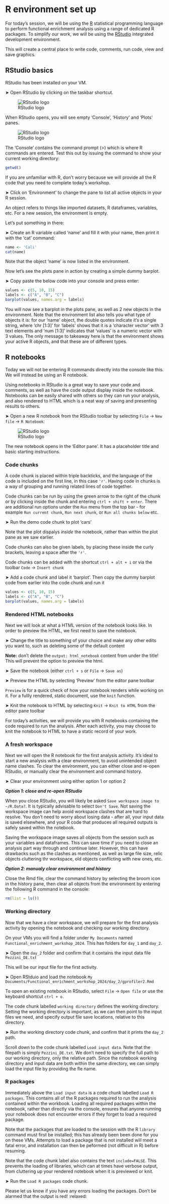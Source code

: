 # R environment set up 

For today's session, we will be using the [R](https://www.r-project.org/) statistical programming language to perform functional enrichmemt analysis using a range of dedicated R packages. To simplify our work, we will be using the [RStudio](https://posit.co/download/rstudio-desktop/) integrated development environment. 

This will create a central place to write code, comments, run code, view and save graphics.

## RStudio basics

RStudio has been installed on your VM. 

&#x27A4; Open RStudio by clicking on the taskbar shortcut.

![RStudio logo](images/rstudio_logo.png)


When RStudio opens, you will see empty 'Console', 'History' and 'Plots' panes. 

![RStudio logo](images/rstudio-default-open.png)

The 'Console' contains the command prompt (>) which is where R commands are entered. Test this out by issuing the command to show your current working directory:

```r
getwd()
```

If you are unfamiliar with R, don't worry because we will provide all the R code that you need to complete today's workshop. 

&#x27A4; Click on 'Environment' to change the pane to list all active objects in your R session. 

An object refers to things like imported datasets, R dataframes, variables, etc. For a new session, the environment is empty. 

Let's put something in there:

&#x27A4; Create an R variable called 'name' and fill it with your name, then print it with the 'cat' command:

```r
name <- 'Cali'
cat(name)
```

Note that the object 'name' is now listed in the environment. 

Now let's see the plots pane in action by creating a simple dummy barplot. 

&#x27A4; Copy paste the below code into your console and press enter:

```r
values <- c(5, 10, 15)
labels <- c("A", "B", "C")
barplot(values, names.arg = labels)
```

You will now see a barplot in the plots pane, as well as 2 new objects in the environment. Note that the environment list also tells you what type of objects it is: for our 'name' object, the double quotes indicate it's a single string, where 'chr [1:3]' for 'labels' shows that it is a 'character vector' with 3 text elements and 'num [1:3]' indicates that 'values' is a numeric vector with 3 values. The only message to takeaway here is that the environment shows your active R objects, and that these are of different types. 

## R notebooks 

Today we will not be entering R commands directly into the console like this. We will instead be using an R notebook. 

Using notebooks in RStudio is a great way to save your code and comments, as well as have the code output display inside the notebook. Notebooks can be easily shared with others so they can run your analysis, and also rendered to HTML which is a neat way of saving and presenting results to others. 

&#x27A4; Open a new R notebook from the RStudio toolbar by selecting `File` &rarr; `New file` &rarr; `R Notebook`:   

![RStudio logo](images/rstudio-new-notebook.png)


The new notebook opens in the 'Editor pane'. It has a placeholder title and basic starting instructions. 

### Code chunks

A code chunk is placed within triple backticks, and the language of the code is included on the first line, in this case `'r'`. Having code in chunks is a way of grouping and running related lines of code together. 

Code chunks can be run by using the green arrow to the right of the chunk or by clicking inside the chunk and entering `ctrl + shift + enter`. There are additional run options under the `Run` menu from the top bar - for example `Run current chunk`, `Run next chunk`, or `Run all chunks below` etc. 

&#x27A4; Run the demo code chunk to plot 'cars'

Note that the plot dispalys *inside* the notebook, rather than within the plot pane as we saw earlier. 

Code chunks can also be given labels, by placing these inside the curly brackets, leaving a space after the `'r'`. 

Code chunks can be added with the shortcut `ctrl + alt + i` or via the toolbar `Code` &rarr; `Insert chunk`

&#x27A4; Add a code chunk and label it 'barplot'. Then copy the dummy barplot code from earlier into the code chunk and run it


```r
values <- c(5, 10, 15)
labels <- c("A", "B", "C")
barplot(values, names.arg = labels)
```
### Rendered HTML notebooks

Next we will look at what a HTML version of the notebook looks like. In order to preview the HTML, we first need to save the notebook. 

&#x27A4;  Change the title to something of your choice and make any other edits you want to, such as deleting some of the default content 

**Note:** don't delete the `output: html_notebook` content from under the title! This will prevent the option to preview the html. 

&#x27A4; Save the notebook (either `ctrl + s` or `File` &rarr; `Save as`)

&#x27A4; Preview the HTML by selecting 'Preview' from the editor pane toolbar 

`Preview` is for a quick check of how your notebook renders while working on it. For a fullly rendered, static document, use the `knit` function. 

&#x27A4; Knit the notebook to HTML by selecting  `Knit` &rarr; `Knit to HTML` from the editor pane toolbar 

For today's activities, we will provide you with R notebooks containing the code required to run the analysis. After each activity, you may choose to knit the notebook to HTML to have a static record of your work. 

### A fresh workspace

Next we will open the R notebook for the first analysis activity.  It's ideal to start a new analysis with a clear environment, to avoid unintended object name clashes. To clear the environment, you can either close and re-open RStudio, or manually clear the environment and command history. 

&#x27A4; Clear your environment using either option 1 or option 2

***Option 1: close and re-open RStudio***

When you close RStudio, you will likely be asked `Save workspace image to ~/R.Data?`. It is typically advisable to select `Don't Save`. Not saving the workspace image can help avoid workspace clashes that are hard to resolve. You don't need to worry about losing data - after all, your input data is saved elsewhere, and your R code that produces all required outputs is safely saved within the notebook.

Saving the workspace image saves all objects from the session such as your variables and dataframes. This can save time if you need to close an analysis part way through and continue later. However, this can have drawbacks such as the clashes as mentioned, as well as large file size, relic objects cluttering thr workspace, old objects conflicting with new ones, etc. 

***Option 2: manualy clear environment and history***

Close the Rmd file, clear the command history by selecting the broom icon in the history pane, then clear all objects from the environment by entering the following R command in the console:

```r
rm(list = ls())
```



### Working directory

Now that we have a clear workspace, we will prepare for the first analysis activity by opening the notebook and checking our working directory. 

On your VMs you will find a folder under `My Documents` named `Functional_enrichment_workshop_2024`. This has folders for `day_1` and `day_2`. 

&#x27A4; Open the `day_2` folder and confirm that it contains the input data file `Pezzini_DE.txt`

This will be our input file for the first activity. 

&#x27A4; Open RStduio and load the notebook `My Documents/Functional_enrichment_workshop_2024/day_2/gprofiler2.Rmd`

To open an existing notebook in RStudio, select `File` &rarr; `Open file` or use the keyboard shortcut `ctrl + o`. 

The code chunk labelled `working directory` defines the working directory. Setting the working directory is important, as we can then point to the input files we need, and specify output file save locations, relative to this directory. 

&#x27A4; Run the working directory code chunk, and confirm that it prints the `day_2` path.

Scroll down to the code chunk labelled `Load input data`. Note that the filepath is simply `Pezzini_DE.txt`. We don't need to specify the full path to our working directory, only the relative path. Since the notebook working directory and input data are both within the same directory, we can simply load the input file by providing the fle name. 


### R packages

Immediately above the `Load input data` is a code chunk labelled `Load R packages`. This contains all of the R packages required to run the analysis contained within the workbook. Loading all required packages within the notebook, rather than directly via the console, ensures that anyone running your notebook does not encounter errors if they forget to load a required package. 

Note that the packages that are loaded to the session with the R `library` command must first be installed; this has already been been done for you on these VMs. Attempts to load a package that is not installed will meet a fatal error, and installation can then be peformed (not difficult in R) before resuming.

Note that the code chunk label also contains the text `include=FALSE`. This prevents the loading of libraries, which can at times have verbose output, from cluttering up your rendered notebook when it is previewed or knit. 

&#x27A4; Run the `Load R packages` code chunk. 

Please let us know if you have any errors loading the packages. Don't be alarmed that the output is red! :relaxed: